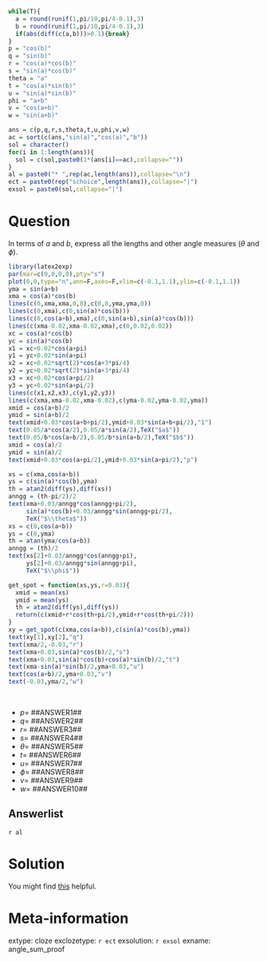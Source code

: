 ```r
while(T){
  a = round(runif(1,pi/10,pi/4-0.1),3)
  b = round(runif(1,pi/10,pi/4-0.1),3)
  if(abs(diff(c(a,b)))>0.1){break}
}
p = "cos(b)"
q = "sin(b)"
r = "cos(a)*cos(b)"
s = "sin(a)*cos(b)"
theta = "a"
t = "cos(a)*sin(b)"
u = "sin(a)*sin(b)"
phi = "a+b"
v = "cos(a+b)"
w = "sin(a+b)"

ans = c(p,q,r,s,theta,t,u,phi,v,w)
ac = sort(c(ans,"sin(a)","cos(a)","b"))
sol = character()
for(i in 1:length(ans)){
  sol = c(sol,paste0(1*(ans[i]==ac),collapse=""))
}
al = paste0("* ",rep(ac,length(ans)),collapse="\n")
ect = paste0(rep("schoice",length(ans)),collapse="|")
exsol = paste0(sol,collapse="|")
```

Question
========

In terms of $a$ and $b$, express all the lengths and other angle measures ($\theta$ and $\phi$).

```r
library(latex2exp)
par(mar=c(0,0,0,0),pty="s")
plot(0,0,type="n",ann=F,axes=F,xlim=c(-0.1,1.1),ylim=c(-0.1,1.1))
yma = sin(a+b)
xma = cos(a)*cos(b)
lines(c(0,xma,xma,0,0),c(0,0,yma,yma,0))
lines(c(0,xma),c(0,sin(a)*cos(b)))
lines(c(0,cos(a+b),xma),c(0,sin(a+b),sin(a)*cos(b)))
lines(c(xma-0.02,xma-0.02,xma),c(0,0.02,0.02))
xc = cos(a)*cos(b)
yc = sin(a)*cos(b)
x1 = xc+0.02*cos(a+pi)
y1 = yc+0.02*sin(a+pi)
x2 = xc+0.02*sqrt(2)*cos(a+3*pi/4)
y2 = yc+0.02*sqrt(2)*sin(a+3*pi/4)
x3 = xc+0.02*cos(a+pi/2)
y3 = yc+0.02*sin(a+pi/2)
lines(c(x1,x2,x3),c(y1,y2,y3))
lines(c(xma,xma-0.02,xma-0.02),c(yma-0.02,yma-0.02,yma))
xmid = cos(a+b)/2
ymid = sin(a+b)/2
text(xmid+0.03*cos(a+b+pi/2),ymid+0.03*sin(a+b+pi/2),"1")
text(0.05/a*cos(a/2),0.05/a*sin(a/2),TeX("$a$"))
text(0.05/b*cos(a+b/2),0.05/b*sin(a+b/2),TeX("$b$"))
xmid = cos(a)/2
ymid = sin(a)/2
text(xmid+0.03*cos(a+pi/2),ymid+0.03*sin(a+pi/2),"p")

xs = c(xma,cos(a+b))
ys = c(sin(a)*cos(b),yma)
th = atan2(diff(ys),diff(xs))
anngg = (th-pi/2)/2
text(xma+0.03/anngg*cos(anngg+pi/2),
     sin(a)*cos(b)+0.03/anngg*sin(anngg+pi/2),
     TeX("$\\theta$"))
xs = c(0,cos(a+b))
ys = c(0,yma)
th = atan(yma/cos(a+b))
anngg = (th)/2
text(xs[2]+0.03/anngg*cos(anngg+pi),
     ys[2]+0.03/anngg*sin(anngg+pi),
     TeX("$\\phi$"))

get_spot = function(xs,ys,r=0.03){
  xmid = mean(xs)
  ymid = mean(ys)
  th = atan2(diff(ys),diff(ys))
  return(c(xmid+r*cos(th+pi/2),ymid+r*cos(th+pi/2)))
}
xy = get_spot(c(xma,cos(a+b)),c(sin(a)*cos(b),yma))
text(xy[1],xy[2],"q")
text(xma/2,-0.03,"r")
text(xma+0.03,sin(a)*cos(b)/2,"s")
text(xma+0.03,sin(a)*cos(b)+cos(a)*sin(b)/2,"t")
text(xma-sin(a)*sin(b)/2,yma+0.03,"u")
text(cos(a+b)/2,yma+0.03,"v")
text(-0.03,yma/2,"w")
```
\

* $p=$ ##ANSWER1##
* $q=$ ##ANSWER2##
* $r=$ ##ANSWER3##
* $s=$ ##ANSWER4##
* $\theta=$ ##ANSWER5##
* $t=$ ##ANSWER6##
* $u=$ ##ANSWER7##
* $\phi=$ ##ANSWER8##
* $v=$ ##ANSWER9##
* $w=$ ##ANSWER10##


Answerlist
--------

`r al`


Solution
========

You might find [this](https://en.wikipedia.org/wiki/List_of_trigonometric_identities#/media/File:AngleAdditionDiagramSine.svg) helpful.


Meta-information
============
extype: cloze
exclozetype: `r ect`
exsolution: `r exsol`
exname: angle_sum_proof